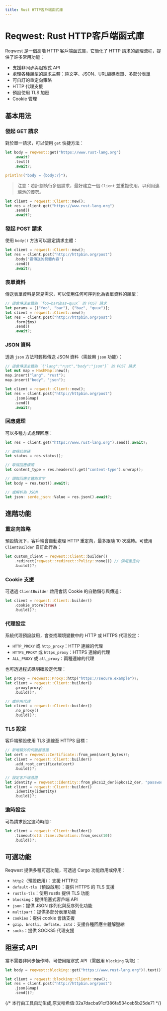```yaml
---
title: Rust HTTP客戶端函式庫
---
```


# Reqwest: Rust HTTP客戶端函式庫


<LinkCard
  href="https://docs.rs/reqwest/latest/reqwest/"
  title="reqwest"
  description="reqwest"
/>

Reqwest 是一個高階 HTTP 客戶端函式庫，它簡化了 HTTP 請求的處理流程，提供了許多常用功能：

- 支援非同步與阻塞式 API
- 處理各種類型的請求主體：純文字、JSON、URL編碼表單、多部分表單
- 可自訂的重定向策略
- HTTP 代理支援
- 預設使用 TLS 加密
- Cookie 管理

## 基本用法

### 發起 GET 請求

對於單一請求，可以使用 `get` 快捷方法：

```rust
let body = reqwest::get("https://www.rust-lang.org")
    .await?
    .text()
    .await?;

println!("body = {body:?}");
```

> 注意：若計劃執行多個請求，最好建立一個 `Client` 並重複使用，以利用連線池的優勢。

```rust
let client = reqwest::Client::new();
let res = client.get("https://www.rust-lang.org")
    .send()
    .await?;
```

### 發起 POST 請求

使用 `body()` 方法可以設定請求主體：

```rust
let client = reqwest::Client::new();
let res = client.post("http://httpbin.org/post")
    .body("要傳送的具體內容")
    .send()
    .await?;
```

### 表單資料

傳送表單資料是常見需求，可以使用任何可序列化為表單資料的類型：

```rust
// 這會傳送主體為 `foo=bar&baz=quux` 的 POST 請求
let params = [("foo", "bar"), ("baz", "quux")];
let client = reqwest::Client::new();
let res = client.post("http://httpbin.org/post")
    .form(¶ms)
    .send()
    .await?;
```

### JSON 資料

透過 `json` 方法可輕鬆傳送 JSON 資料（需啟用 `json` 功能）：

```rust
// 這會傳送主體為 `{"lang":"rust","body":"json"}` 的 POST 請求
let mut map = HashMap::new();
map.insert("lang", "rust");
map.insert("body", "json");

let client = reqwest::Client::new();
let res = client.post("http://httpbin.org/post")
    .json(&map)
    .send()
    .await?;
```

### 回應處理

可以多種方式處理回應：

```rust
let res = client.get("https://www.rust-lang.org").send().await?;

// 取得狀態碼
let status = res.status();

// 取得回應標頭
let content_type = res.headers().get("content-type").unwrap();

// 讀取回應主體為文字
let body = res.text().await?;

// 或解析為 JSON
let json: serde_json::Value = res.json().await?;
```

## 進階功能

### 重定向策略

預設情況下，客戶端會自動處理 HTTP 重定向，最多跟隨 10 次跳轉。可使用 `ClientBuilder` 自訂此行為：

```rust
let custom_client = reqwest::Client::builder()
    .redirect(reqwest::redirect::Policy::none()) // 停用重定向
    .build()?;
```

### Cookie 支援

可透過 `ClientBuilder` 啟用會話 Cookie 的自動儲存與傳送：

```rust
let client = reqwest::Client::builder()
    .cookie_store(true)
    .build()?;
```

### 代理設定

系統代理預設啟用，會查找環境變數中的 HTTP 或 HTTPS 代理設定：

- `HTTP_PROXY` 或 `http_proxy`：HTTP 連線的代理
- `HTTPS_PROXY` 或 `https_proxy`：HTTPS 連線的代理
- `ALL_PROXY` 或 `all_proxy`：兩種連線的代理

也可透過程式碼明確設定代理：

```rust
let proxy = reqwest::Proxy::http("https://secure.example")?;
let client = reqwest::Client::builder()
    .proxy(proxy)
    .build()?;

// 或停用代理
let client = reqwest::Client::builder()
    .no_proxy()
    .build()?;
```

### TLS 設定

客戶端預設使用 TLS 連線至 HTTPS 目標：

```rust
// 新增額外的伺服器憑證
let cert = reqwest::Certificate::from_pem(&cert_bytes)?;
let client = reqwest::Client::builder()
    .add_root_certificate(cert)
    .build()?;

// 設定客戶端憑證
let identity = reqwest::Identity::from_pkcs12_der(&pkcs12_der, "password")?;
let client = reqwest::Client::builder()
    .identity(identity)
    .build()?;
```

### 逾時設定

可為請求設定逾時時間：

```rust
let client = reqwest::Client::builder()
    .timeout(std::time::Duration::from_secs(10))
    .build()?;
```

## 可選功能

Reqwest 提供多種可選功能，可透過 Cargo 功能啟用或停用：

- `http2`（預設啟用）：支援 HTTP/2
- `default-tls`（預設啟用）：提供 HTTPS 的 TLS 支援
- `rustls-tls`：使用 rustls 提供 TLS 功能
- `blocking`：提供阻塞式客戶端 API
- `json`：提供 JSON 序列化與反序列化功能
- `multipart`：提供多部分表單功能
- `cookies`：提供 cookie 會話支援
- `gzip`、`brotli`、`deflate`、`zstd`：支援各種回應主體解壓縮
- `socks`：提供 SOCKS5 代理支援

## 阻塞式 API

當不需要非同步操作時，可使用阻塞式 API（需啟用 `blocking` 功能）：

```rust
let body = reqwest::blocking::get("https://www.rust-lang.org")?.text()?;

let client = reqwest::blocking::Client::new();
let res = client.post("http://httpbin.org/post")
    .json(&map)
    .send()?;
```
{/* 本行由工具自动生成,原文哈希值:32a7dacba91cf386fa534ceb5b25de71 */}